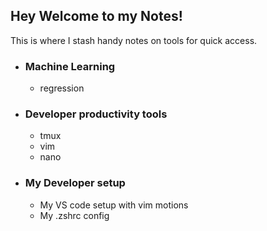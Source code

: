
## Hey Welcome to my Notes!

This is where I stash handy notes on tools for quick access.

- ### Machine Learning

  - <Link href="/notes/regression">regression</Link>

- ### Developer productivity tools

  - <Link href="/notes/tmux">tmux</Link>
  - <Link href="/notes/vim">vim</Link>
  - <Link href="/notes/nano">nano</Link>

- ### My Developer setup
  - <Link href="/notes/vscode">My VS code setup with vim motions</Link>
  - <Link href="/notes/zshrc">My .zshrc config</Link>
